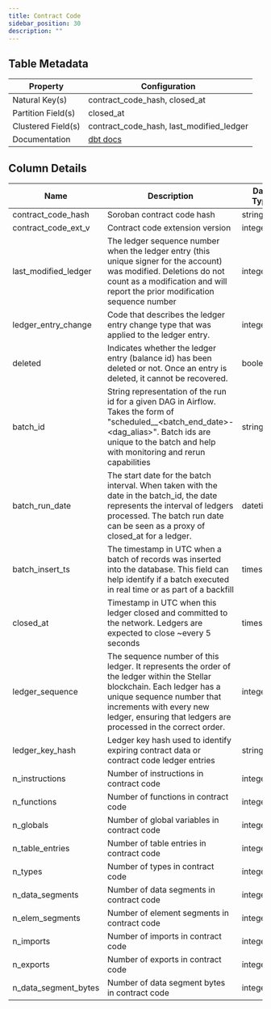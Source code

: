 ```yaml
---
title: Contract Code
sidebar_position: 30
description: ""
---
```


<div className="scoped-data-dictionary-table">

## Table Metadata

| Property | Configuration |
| --- | --- |
| Natural Key(s) | contract_code_hash, closed_at |
| Partition Field(s) | closed_at |
| Clustered Field(s) | contract_code_hash, last_modified_ledger |
| Documentation | [dbt docs](https://hubble-261722.appspot.com/#!/source/source.stellar_dbt_public.crypto_stellar.contract_code) |

## Column Details

| Name | Description | Data Type | Domain Values | Required? | Notes |
| --- | --- | --- | --- | --- | --- |
| contract_code_hash | Soroban contract code hash | string |  | Yes |  |
| contract_code_ext_v | Contract code extension version | integer |  |  |  |
| last_modified_ledger | The ledger sequence number when the ledger entry (this unique signer for the account) was modified. Deletions do not count as a modification and will report the prior modification sequence number | integer |  | Yes |  |
| ledger_entry_change | Code that describes the ledger entry change type that was applied to the ledger entry. | integer |  | Yes |  |
| deleted | Indicates whether the ledger entry (balance id) has been deleted or not. Once an entry is deleted, it cannot be recovered. | boolean |  | Yes |  |
| batch_id | String representation of the run id for a given DAG in Airflow. Takes the form of "scheduled\_\_\<batch_end_date>-\<dag_alias>". Batch ids are unique to the batch and help with monitoring and rerun capabilities | string |  | Yes |  |
| batch_run_date | The start date for the batch interval. When taken with the date in the batch_id, the date represents the interval of ledgers processed. The batch run date can be seen as a proxy of closed_at for a ledger. | datetime |  | Yes |  |
| batch_insert_ts | The timestamp in UTC when a batch of records was inserted into the database. This field can help identify if a batch executed in real time or as part of a backfill | timestamp |  | Yes |  |
| closed_at | Timestamp in UTC when this ledger closed and committed to the network. Ledgers are expected to close ~every 5 seconds | timestamp |  | Yes |  |
| ledger_sequence | The sequence number of this ledger. It represents the order of the ledger within the Stellar blockchain. Each ledger has a unique sequence number that increments with every new ledger, ensuring that ledgers are processed in the correct order. | integer |  | Yes |  |
| ledger_key_hash | Ledger key hash used to identify expiring contract data or contract code ledger entries | string |  | Yes |  |
| n_instructions | Number of instructions in contract code | integer |  |  |  |
| n_functions | Number of functions in contract code | integer |  |  |  |
| n_globals | Number of global variables in contract code | integer |  |  |  |
| n_table_entries | Number of table entries in contract code | integer |  |  |  |
| n_types | Number of types in contract code | integer |  |  |  |
| n_data_segments | Number of data segments in contract code | integer |  |  |  |
| n_elem_segments | Number of element segments in contract code | integer |  |  |  |
| n_imports | Number of imports in contract code | integer |  |  |  |
| n_exports | Number of exports in contract code | integer |  |  |  |
| n_data_segment_bytes | Number of data segment bytes in contract code | integer |  |  |  |

</div>

